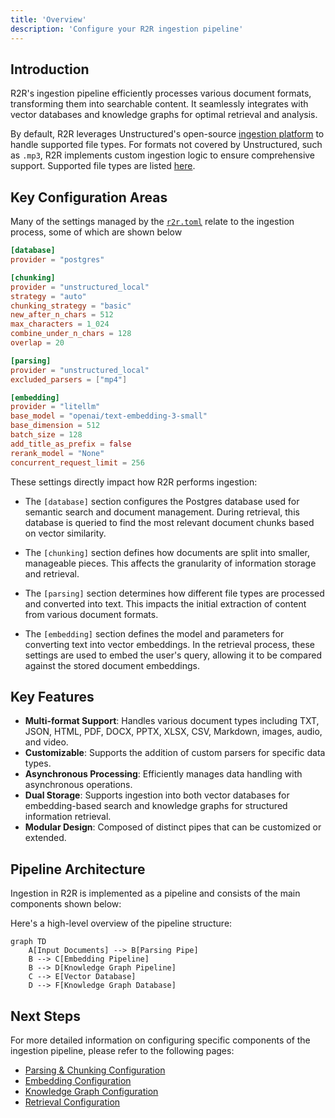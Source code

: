 ```yaml
---
title: 'Overview'
description: 'Configure your R2R ingestion pipeline'
---
```

## Introduction

R2R's ingestion pipeline efficiently processes various document formats, transforming them into searchable content. It seamlessly integrates with vector databases and knowledge graphs for optimal retrieval and analysis.

By default, R2R leverages Unstructured's open-source [ingestion platform](https://docs.unstructured.io/open-source/introduction/overview) to handle supported file types. For formats not covered by Unstructured, such as `.mp3`, R2R implements custom ingestion logic to ensure comprehensive support. Supported file types are listed [here](/documentation/configuration/parsing_and_chunking).

## Key Configuration Areas

Many of the settings managed by the [`r2r.toml`](https://github.com/SciPhi-AI/R2R/blob/main/py/r2r.toml) relate to the ingestion process, some of which are shown below

```toml default_ingestion_settings.toml
[database]
provider = "postgres"

[chunking]
provider = "unstructured_local"
strategy = "auto"
chunking_strategy = "basic"
new_after_n_chars = 512
max_characters = 1_024
combine_under_n_chars = 128
overlap = 20

[parsing]
provider = "unstructured_local"
excluded_parsers = ["mp4"]

[embedding]
provider = "litellm"
base_model = "openai/text-embedding-3-small"
base_dimension = 512
batch_size = 128
add_title_as_prefix = false
rerank_model = "None"
concurrent_request_limit = 256
```
These settings directly impact how R2R performs ingestion:

- The `[database]` section configures the Postgres database used for semantic search and document management. During retrieval, this database is queried to find the most relevant document chunks based on vector similarity.

- The `[chunking]` section defines how documents are split into smaller, manageable pieces. This affects the granularity of information storage and retrieval.

- The `[parsing]` section determines how different file types are processed and converted into text. This impacts the initial extraction of content from various document formats.

- The `[embedding]` section defines the model and parameters for converting text into vector embeddings. In the retrieval process, these settings are used to embed the user's query, allowing it to be compared against the stored document embeddings.


## Key Features

- **Multi-format Support**: Handles various document types including TXT, JSON, HTML, PDF, DOCX, PPTX, XLSX, CSV, Markdown, images, audio, and video.
- **Customizable**: Supports the addition of custom parsers for specific data types.
- **Asynchronous Processing**: Efficiently manages data handling with asynchronous operations.
- **Dual Storage**: Supports ingestion into both vector databases for embedding-based search and knowledge graphs for structured information retrieval.
- **Modular Design**: Composed of distinct pipes that can be customized or extended.

## Pipeline Architecture

Ingestion in R2R is implemented as a pipeline and consists of the main components shown below:

Here's a high-level overview of the pipeline structure:

```mermaid
graph TD
    A[Input Documents] --> B[Parsing Pipe]
    B --> C[Embedding Pipeline]
    B --> D[Knowledge Graph Pipeline]
    C --> E[Vector Database]
    D --> F[Knowledge Graph Database]
```


## Next Steps

For more detailed information on configuring specific components of the ingestion pipeline, please refer to the following pages:

- [Parsing & Chunking Configuration](/documentation/configuration/ingestion/parsing_and_chunking)
- [Embedding Configuration](/documentation/configuration/ingestion/embedding)
- [Knowledge Graph Configuration](/documentation/configuration/knowledge-graph/overview)
- [Retrieval Configuration](/documentation/configuration/retrieval/overview)
